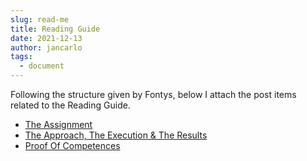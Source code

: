 ```yaml
---
slug: read-me
title: Reading Guide
date: 2021-12-13
author: jancarlo
tags:
  - document
---
```

Following the structure given by Fontys, below I attach the post items related to the Reading Guide.

- [The Assignment](/posts/assignment "The Assignment")
- [The Approach, The Execution & The Results](/posts/approach "The Approach, The Execution & The Results")
- [Proof Of Competences](/posts/competences "Proof Of Competences")